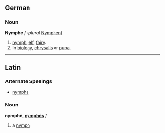 ==German==
===Noun===
'''Nymphe''' ''f'' (''plural'' [[Nymphen]])
# [[nymph]], [[elf]], [[fairy]].
# In [[biology]], [[chrysalis]] or [[pupa]].
----
==Latin==
===Alternate Spellings===
*[[nympha]]
===Noun===
'''nymphē, [[Wiktionary Appendix:Latin first declension|nymphēs]]''' ''f''

#a [[nymph]]